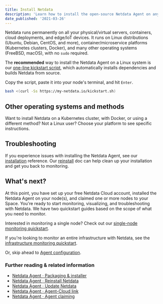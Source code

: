 ```yaml
---
title: Install Netdata
description: 'Learn how to install the open-source Netdata Agent on any physical or virtual system to start monitoring the availability and performance of systems, services, and applications.'
date_published: '2021-03-26'
---
```


Netdata runs permanently on all your physical/virtual servers, containers, cloud deployments, and edge/IoT devices. It
runs on Linux distributions (Ubuntu, Debian, CentOS, and more), container/microservice platforms (Kubernetes clusters,
Docker), and many other operating systems (FreeBSD, macOS), with no `sudo` required.

The **recommended** way to install the Netdata Agent on a Linux system is our [one-line kickstart
script](/docs/installation/kickstart.mdx), which automatically installs dependencies and builds Netdata from source.

Copy the script, paste it into your node's terminal, and hit `Enter`.

<OneLineInstall />

```bash
bash <(curl -Ss https://my-netdata.io/kickstart.sh)
```

## Other operating systems and methods

Want to install Netdata on a Kubernetes cluster, with Docker, or using a different method? Not a Linux user? Choose your
platform to see specific instructions.

## Troubleshooting

If you experience issues with installing the Netdata Agent, see our
[installation](/docs/agent/packaging/installer#troubleshooting-and-known-issues) reference. Our
[reinstall](/docs/agent/packaging/installer/reinstall) doc can help clean up your installation and get you back to
monitoring.

## What's next?

At this point, you have set up your free Netdata Cloud account, installed the Netdata Agent on your node(s), and claimed
one or more nodes to your Space. You're ready to start monitoring, visualizing, and troubleshooting with Netdata. We
have two quickstart guides based on the scope of what you need to monitor.

Interested in monitoring a single node? Check out our [single-node monitoring
quickstart](/docs/quickstart/single-node).

If you're looking to monitor an entire infrastructure with Netdata, see the [infrastructure monitoring
quickstart](/docs/quickstart/infrastructure).

Or, skip ahead to [Agent configuration](/docs/configure/nodes).

### Further reading & related information

- [Netdata Agent · Packaging &amp; installer](/docs/agent/packaging/installer)
- [Netdata Agent · Reinstall Netdata](/docs/agent/packaging/installer/reinstall)
- [Netdata Agent · Update Netdata](/docs/agent/packaging/installer/update)
- [Netdata Agent · Agent-Cloud link](/docs/agent/aclk)
- [Netdata Agent · Agent claiming](/docs/agent/claim)
